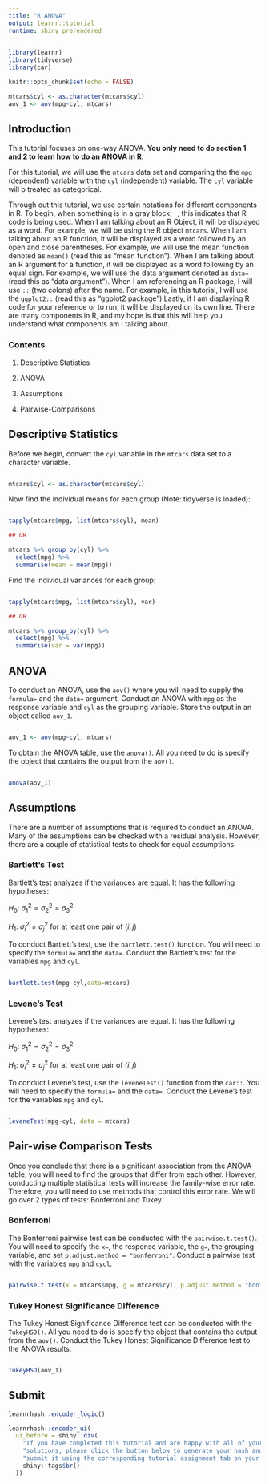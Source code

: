 ```yaml
---
title: "R ANOVA"
output: learnr::tutorial
runtime: shiny_prerendered
---
```



```r
library(learnr)
library(tidyverse)
library(car)

knitr::opts_chunk$set(echo = FALSE)

mtcars$cyl <- as.character(mtcars$cyl)
aov_1 <- aov(mpg~cyl, mtcars)

```

## Introduction

This tutorial focuses on one-way ANOVA. **You only need to do section 1 and 2 to learn how to do an ANOVA in R.**

For this tutorial, we will use the `mtcars` data set and comparing the the `mpg` (dependent) variable with the `cyl` (independent) variable. The `cyl` variable will b treated as categorical.

Through out this tutorial, we use certain notations for different components in R. To begin, when something is in a gray block, `_`, this indicates that R code is being used. When I am talking about an R Object, it will be displayed as a word. For example, we will be using the R object `mtcars`. When I am talking about an R function, it will be displayed as a word followed by an open and close parentheses. For example, we will use the mean function denoted as `mean()` (read this as "mean function"). When I am talking about an R argument for a function, it will be displayed as a word following by an equal sign. For example, we will use the data argument denoted as `data=` (read this as "data argument"). When I am referencing an R package, I will use `::` (two colons) after the name. For example, in this tutorial, I will use the `ggplot2::` (read this as "ggplot2 package") Lastly, if I am displaying R code for your reference or to run, it will be displayed on its own line. There are many components in R, and my hope is that this will help you understand what components am I talking about.

### Contents

1.  Descriptive Statistics

2.  ANOVA

3.  Assumptions

4.  Pairwise-Comparisons


## Descriptive Statistics

Before we begin, convert the `cyl` variable in the `mtcars` data set to a character variable.

```r

```

```r
mtcars$cyl <- as.character(mtcars$cyl)
```


Now find the individual means for each group (Note: tidyverse is loaded):

```r

```

```r
tapply(mtcars$mpg, list(mtcars$cyl), mean)

## OR

mtcars %>% group_by(cyl) %>% 
  select(mpg) %>% 
  summarise(mean = mean(mpg))
```

Find the individual variances for each group:

```r

```

```r
tapply(mtcars$mpg, list(mtcars$cyl), var)

## OR

mtcars %>% group_by(cyl) %>% 
  select(mpg) %>% 
  summarise(var = var(mpg))
```

## ANOVA

To conduct an ANOVA, use the `aov()` where you will need to supply the `formula=` and the `data=` argument. Conduct an ANOVA with `mpg` as the response variable and `cyl` as the grouping variable. Store the output in an object called `aov_1`.

```r

```

```r
aov_1 <- aov(mpg~cyl, mtcars)
```


To obtain the ANOVA table, use the `anova()`. All you need to do is specify the object that contains the output from the `aov()`.

```r

```

```r
anova(aov_1)
```

## Assumptions

There are a number of assumptions that is required to conduct an ANOVA. Many of the assumptions can be checked with a residual analysis. However, there are a couple of statistical tests to check for equal assumptions.

### Bartlett's Test

Bartlett's test analyzes if the variances are equal. It has the following hypotheses:

$H_0:$ $\sigma_1^2=\sigma_2^2=\sigma^2_3$ 

$H_1:$ $\sigma_i^2\neq \sigma_j^2$ for at least one pair of $(i,j)$ 

To conduct Bartlett's test, use the `bartlett.test()` function. You will need to specify the `formula=` and the `data=`. Conduct the Bartlett's test for the variables `mpg` and `cyl`.

```r

```



```r
bartlett.test(mpg~cyl,data=mtcars)
```

### Levene's Test

Levene's test analyzes if the variances are equal. It has the following hypotheses:

$H_0:$ $\sigma_1^2=\sigma_2^2=\sigma^2_3$ 

$H_1:$ $\sigma_i^2\neq \sigma_j^2$ for at least one pair of $(i,j)$ 

To conduct Levene's test, use the `leveneTest()` function from the `car::`. You will need to specify the `formula=` and the `data=`. Conduct the Levene's test for the variables `mpg` and `cyl`.

```r

```


```r
leveneTest(mpg~cyl, data = mtcars)
```


## Pair-wise Comparison Tests

Once you conclude that there is a significant association from the ANOVA table, you will need to find the groups that differ from each other. However, conducting multiple statistical tests will increase the family-wise error rate. Therefore, you will need to use methods that control this error rate. We will go over 2 types of tests: Bonferroni and Tukey.

### Bonferroni

The Bonferroni pairwise test can be conducted with the `pairwise.t.test()`. You will need to specify the `x=`, the response variable, the `g=`, the grouping variable, and set `p.adjust.method = "bonferroni"`. Conduct a pairwise test with the variables `mpg` and `cycl`. 

```r

```

```r
pairwise.t.test(x = mtcars$mpg, g = mtcars$cyl, p.adjust.method = "bonferroni")
```

### Tukey Honest Significance Difference

The Tukey Honest Significance Difference test can be conducted with the `TukeyHSD()`. All you need to do is specify the object that contains the output from the `aov()`. Conduct the Tukey Honest Significance Difference test to the ANOVA results.

```r

```

```r
TukeyHSD(aov_1)

```



## Submit

```r
learnrhash::encoder_logic()
```

```r
learnrhash::encoder_ui(
  ui_before = shiny::div(
    "If you have completed this tutorial and are happy with all of your",
    "solutions, please click the button below to generate your hash and",
    "submit it using the corresponding tutorial assignment tab on your Learning Management System, if needed.",
    shiny::tags$br()
  ))
```
